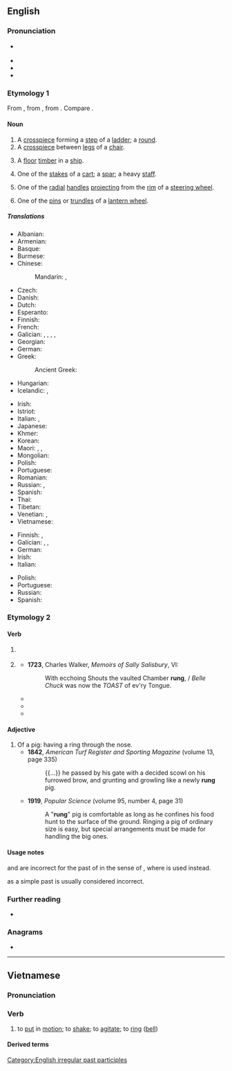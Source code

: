 {{also|Rung|rừng|rụng}}
==English==

===Pronunciation===
* {{a|UK|US}} {{IPA|/ɹʌŋ/|lang=en}}
* {{audio|en-us-rung.ogg|Audio (US)|lang=en}}
* {{rhymes|ʌŋ|lang=en}}
* {{homophones|lang=en|wrung}}

===Etymology 1===
From {{inh|en|enm|}}, from {{inh|en|ang|hrung}}, from {{inh|en|gem-pro|*hrungō}}. Compare {{cog|got|𐌷𐍂𐌿𐌲𐌲𐌰|t=a staff}}.

====Noun====
{{en-noun}}

# A [[crosspiece]] forming a [[step]] of a [[ladder]]; a [[round]].
# A [[crosspiece]] between [[leg]]s of a [[chair]].
# {{lb|en|nautical|dated}} A [[floor]] [[timber]] in a [[ship]].
# {{lb|en|dated}} One of the [[stake]]s of a [[cart]]; a [[spar]]; a heavy [[staff]].
# {{lb|en|engineering|dated}} One of the [[radial]] [[handle]]s [[project]]ing from the [[rim]] of a [[steering wheel]].
# {{lb|en|engineering|dated}} One of the [[pin]]s or [[trundle]]s of a [[lantern wheel]].

=====Translations=====
{{trans-top|ladder step}}
* Albanian: {{t-needed|sq}}
* Armenian: {{t-needed|hy}}
* Basque: {{t-needed|eu}}
* Burmese: {{t-needed|my}}
* Chinese:
*: Mandarin: {{t+|cmn|梯級|sc=Hani}}, {{t+|cmn|梯级|tr=tījí|sc=Hani}}
* Czech: {{t|cs|příčka|f}}
* Danish: {{t|da|tremme}}
* Dutch: {{t+|nl|sport}}
* Esperanto: {{t-needed|eo}}
* Finnish: {{t+|fi|puola}}
* French: {{t+|fr|barreau|m}}
* Galician: {{t|gl|banzo|m}}, {{t|gl|bance|m}}, {{t|gl|banceira|f}}, {{t|gl|chanzo|m}},
* Georgian: {{t|ka|საფეხური|sc=Geor}}
* German: {{t+|de|Sprosse|f}}
* Greek: {{t-needed|el}}
*: Ancient Greek: {{t|grc|κλιμακτήρ|m}}
* Hungarian: {{t+|hu|fok}}
* Icelandic: {{t+|is|trappa|f}}, {{t+|is|þrep|n}}
{{trans-mid}}
* Irish: {{t|ga|runga|m}}
* Istriot: {{t|ist|scaleîn|m}}
* Italian: {{t+|it|scalino|m}}, {{t+|it|piolo|m}}
* Japanese: {{t-needed|ja}}
* Khmer: {{t|km|កាំជណ្ដើរ|tr=kam cʊəndaə|sc=Armn}}
* Korean: {{t-needed|ko}}
* Maori: {{t|mi|kaupae}}, {{t|mi|kaupeka}}, {{t|mi|teka}}
* Mongolian: {{t+|mn|гишгүүр|sc=Cyrl}}
* Polish: {{t+|pl|szczebel|m}}
* Portuguese: {{t+|pt|degrau|m}}
* Romanian: {{t+|ro|treaptă}}
* Russian: {{t+|ru|ступе́нька|f}}, {{t+|ru|ступе́нь|f}}
* Spanish: {{t+|es|travesaño|m}}
* Thai: {{t-needed|th}}
* Tibetan: {{t|bo|སྐས་གདང}}
* Venetian: {{t|vec|scalin|m}}, {{t|vec|scałin|m}}
* Vietnamese: {{t-needed|vi}}
{{trans-bottom}}

{{trans-top|crosspiece between chair legs}}
* Finnish: {{t+|fi|poikkipuu}}, {{t+|fi|piena}}
* Galician: {{t|gl|travesa|f}}, {{t|gl|tranco|m}}, {{t|gl|travesallo|m}}
* German: {{t|de|Querstab|m}}
* Irish: {{t|ga|runga|m}}
* Italian: {{t+|it|traversa|f}}
{{trans-mid}}
* Polish: {{t+|pl|poprzeczka|f}}
* Portuguese: {{t+|pt|travessa|f}}
* Russian: {{t+|ru|перекла́дина|f}}
* Spanish: {{t+|es|travesaño|m}}
{{trans-bottom}}

===Etymology 2===
{{nonlemma}}

====Verb====
{{head|en|verb form}}

# {{past participle of|ring|lang=en|nocat=1}} {{qualifier|only in senses related to a bell}}
# {{lb|en|chiefly|_|dialectal}} {{en-simple past of|ring}}
#* '''1723''', Charles Walker, ''Memoirs of Sally Salisbury'', VI:
#*: With ecchoing Shouts the vaulted Chamber '''rung''', / ''Belle Chuck'' was now the ''TOAST'' of ev'ry Tongue.
#* {{quote-journal|lang=en|journals=Report of State Officers, Board and Committees to the General ...|page=229|books.google.com/books?id=YHYbAQAAIAAJ|South Carolina. General Assembly|year=1906|passage=Mr. Seibels, in his testimony, said I '''rung''' him up to see about labels. He is very much mistaken. I '''rung''' him up to see about bottles.}}
#* {{quote-book|lang=en|title=Wrigleyville: A Magical History Tour of the Chicago Cubs|page=435|books.google.com/books?isbn=1429904801|author=Peter Golenbock|year=1996|passage=So they '''rung''' him up, and the next day he came to me and wanted to know where that pitch was.}}
#* {{quote-book|lang=en|title=Burning Rainbow Farm: How a Stoner Utopia Went Up in Smoke|page=70|books.google.com/books?isbn=1596919906|author=Dean Kuipers|year=2008|passage="I just '''rung''' him up, told him I was looking for an apartment and some work and got both of them the same day," Moe said.}}

====Adjective====
{{en-adj|-}}

# Of a pig: having a ring through the nose.
#* '''1842''', ''American Turf Register and Sporting Magazine'' (volume 13, page 335)
#*: {{...}} he passed by his gate with a decided scowl on his furrowed brow, and grunting and growling like a newly '''rung''' pig.
#* '''1919''', ''Popular Science'' (volume 95, number 4, page 31)
#*: A "'''rung'''" pig is comfortable as long as he confines his food hunt to the surface of the ground. Ringing a pig of ordinary size is easy, but special arrangements must be made for handling the big ones.

====Usage notes====
{{m|en|rang|Rang}} and {{m|en|rung}} are incorrect for the past of {{m|en|ring}} in the sense of {{m|en|encircle}}, where {{m|en|ringed}} is used instead.

{{m|en|rung|Rung}} as a simple past is usually considered incorrect.

===Further reading===
* {{projectlink|1911|Rung}}

===Anagrams===
* {{anagrams|en|a=gnru|gurn}}

[[Category:English irregular past participles]]

----

==Vietnamese==

===Pronunciation===
{{vi-IPA}}

===Verb===
{{vi-verb|[[㧤]], [[容]], [[慵]], [[搈]], [[𢫝]], [[𢲣]], [[𢴋]], [[𢹈]]}}

# to [[put]] in [[motion]]; to [[shake]]; to [[agitate]]; to [[ring]] ([[bell]])

====Derived terms====
{{vi-der|rung lắc|rung rinh}}
